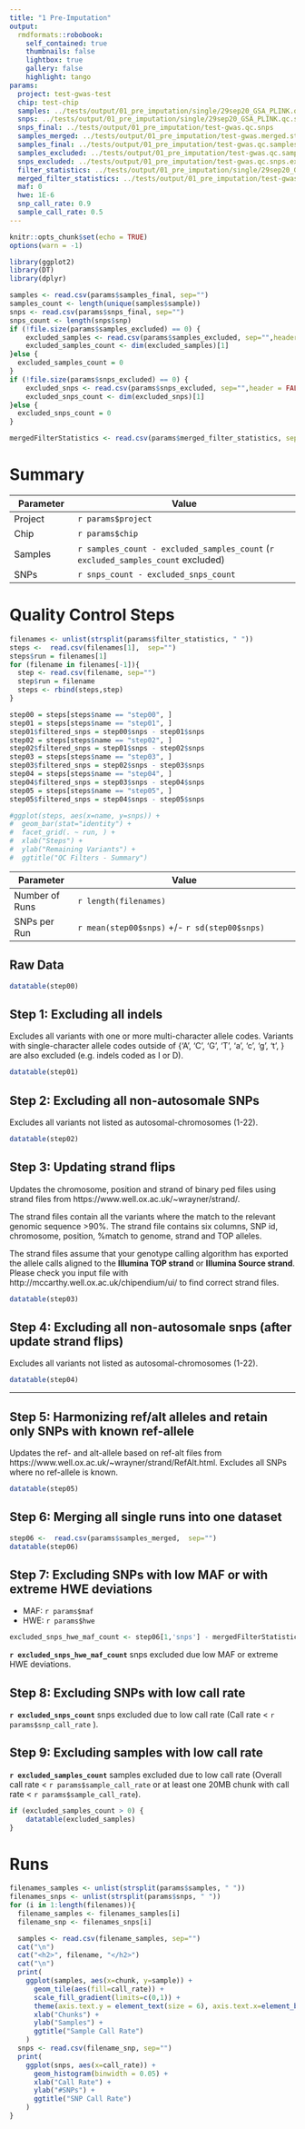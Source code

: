 ```yaml
---
title: "1 Pre-Imputation"
output:
  rmdformats::robobook:
    self_contained: true
    thumbnails: false
    lightbox: true
    gallery: false
    highlight: tango
params:
  project: test-gwas-test
  chip: test-chip
  samples: ../tests/output/01_pre_imputation/single/29sep20_GSA_PLINK.qc.samples ../tests/output/01_pre_imputation/single/31aug20_GSA_PLINK.qc.samples
  snps: ../tests/output/01_pre_imputation/single/29sep20_GSA_PLINK.qc.snps ../tests/output/01_pre_imputation/single/31aug20_GSA_PLINK.qc.snps
  snps_final: ../tests/output/01_pre_imputation/test-gwas.qc.snps
  samples_merged: ../tests/output/01_pre_imputation/test-gwas.merged.statistics
  samples_final: ../tests/output/01_pre_imputation/test-gwas.qc.samples
  samples_excluded: ../tests/output/01_pre_imputation/test-gwas.qc.samples.excluded
  snps_excluded: ../tests/output/01_pre_imputation/test-gwas.qc.snps.excluded
  filter_statistics: ../tests/output/01_pre_imputation/single/29sep20_GSA_PLINK.statistics ../tests/output/01_pre_imputation/single/31aug20_GSA_PLINK.statistics
  merged_filter_statistics: ../tests/output/01_pre_imputation/test-gwas.statistics
  maf: 0
  hwe: 1E-6
  snp_call_rate: 0.9
  sample_call_rate: 0.5
---
```


```r
knitr::opts_chunk$set(echo = TRUE)
options(warn = -1)

library(ggplot2)
library(DT)
library(dplyr)
```


```r
samples <- read.csv(params$samples_final, sep="")
samples_count <- length(unique(samples$sample))
snps <- read.csv(params$snps_final, sep="")
snps_count <- length(snps$snp)
if (!file.size(params$samples_excluded) == 0) {
    excluded_samples <- read.csv(params$samples_excluded, sep="",header = FALSE)
    excluded_samples_count <- dim(excluded_samples)[1]
}else {
  excluded_samples_count = 0
}
if (!file.size(params$snps_excluded) == 0) {
    excluded_snps <- read.csv(params$snps_excluded, sep="",header = FALSE)
    excluded_snps_count <- dim(excluded_snps)[1]
}else {
  excluded_snps_count = 0
}

mergedFilterStatistics <- read.csv(params$merged_filter_statistics, sep="")


```

# Summary

| Parameter     | Value                                      |
| ------------- |--------------------------------------------|
| Project       | `r params$project`                         |
| Chip          | `r params$chip`                            |
| Samples       | `r samples_count - excluded_samples_count` (`r excluded_samples_count` excluded) |
| SNPs          | `r snps_count - excluded_snps_count`                                            |


# Quality Control Steps

```r
filenames <- unlist(strsplit(params$filter_statistics, " "))
steps <-  read.csv(filenames[1],  sep="")
steps$run = filenames[1]
for (filename in filenames[-1]){
  step <- read.csv(filename, sep="")
  step$run = filename
  steps <- rbind(steps,step)
}

step00 = steps[steps$name == "step00", ]
step01 = steps[steps$name == "step01", ]
step01$filtered_snps = step00$snps - step01$snps
step02 = steps[steps$name == "step02", ]
step02$filtered_snps = step01$snps - step02$snps
step03 = steps[steps$name == "step03", ]
step03$filtered_snps = step02$snps - step03$snps
step04 = steps[steps$name == "step04", ]
step04$filtered_snps = step03$snps - step04$snps
step05 = steps[steps$name == "step05", ]
step05$filtered_snps = step04$snps - step05$snps

#ggplot(steps, aes(x=name, y=snps)) +
#  geom_bar(stat="identity") +
#  facet_grid(. ~ run, ) +
#  xlab("Steps") +
#  ylab("Remaining Variants") +
#  ggtitle("QC Filters - Summary")

```

| Parameter     | Value                                      |
| ------------- |--------------------------------------------|
| Number of Runs       | `r length(filenames)`                            |
| SNPs per Run          | `r mean(step00$snps)` +/- `r sd(step00$snps)`                           |

## Raw Data

```r
datatable(step00)
```

## Step 1: Excluding all indels

Excludes all variants with one or more multi-character allele codes. Variants with single-character allele codes outside of {'A', 'C', 'G', 'T', 'a', 'c', 'g', 't', <missing code>} are also excluded (e.g. indels coded as I or D).

```r
datatable(step01)
```



## Step 2: Excluding all non-autosomale SNPs

Excludes all variants not listed as autosomal-chromosomes (1-22).

```r
datatable(step02)
```

## Step 3: Updating strand flips

Updates the chromosome, position and strand of binary ped files using strand files from https://www.well.ox.ac.uk/~wrayner/strand/.

The strand files contain all the variants where the match to the relevant genomic sequence >90%. The strand file contains six columns, SNP id, chromosome, position, %match to genome, strand and TOP alleles.

The strand files assume that your genotype calling algorithm has exported the allele calls aligned to the **Illumina TOP strand** or **Illumina Source strand**. Please check you input file with http://mccarthy.well.ox.ac.uk/chipendium/ui/ to find correct strand files.

```r
datatable(step03)
```

## Step 4: Excluding all non-autosomale snps (after update strand flips)

Excludes all variants not listed as autosomal-chromosomes (1-22).

```r
datatable(step04)
```

----

## Step 5: Harmonizing ref/alt alleles and retain only SNPs with known ref-allele

Updates the ref- and alt-allele based on ref-alt files from https://www.well.ox.ac.uk/~wrayner/strand/RefAlt.html. Excludes all SNPs where no ref-allele is known.

```r
datatable(step05)
```

## Step 6: Merging all single runs into one dataset

```r
step06 <-  read.csv(params$samples_merged,  sep="")
datatable(step06)
```

## Step 7: Excluding SNPs with low MAF or with extreme HWE deviations

- MAF: `r params$maf` 
- HWE: `r params$hwe` 

```r
excluded_snps_hwe_maf_count <- step06[1,'snps'] - mergedFilterStatistics[1,'snps']
```

**`r excluded_snps_hwe_maf_count`** snps excluded due low MAF or extreme HWE deviations.

## Step 8: Excluding SNPs with low call rate

**`r excluded_snps_count`** snps excluded due to low call rate (Call rate < `r params$snp_call_rate` ).


## Step 9: Excluding samples with low call rate

**`r excluded_samples_count`** samples excluded due to low call rate (Overall call rate < `r params$sample_call_rate` or at least one 20MB chunk with call rate < `r params$sample_call_rate`).

```r
if (excluded_samples_count > 0) {
    datatable(excluded_samples)
}
```

# Runs

```r
filenames_samples <- unlist(strsplit(params$samples, " "))
filenames_snps <- unlist(strsplit(params$snps, " "))
for (i in 1:length(filenames)){
  filename_samples <- filenames_samples[i]
  filename_snp <- filenames_snps[i]

  samples <- read.csv(filename_samples, sep="")
  cat("\n")
  cat("<h2>", filename, "</h2>")
  cat("\n")
  print(
    ggplot(samples, aes(x=chunk, y=sample)) +
      geom_tile(aes(fill=call_rate)) +
      scale_fill_gradient(limits=c(0,1)) +
      theme(axis.text.y = element_text(size = 6), axis.text.x=element_blank(), axis.ticks.x=element_blank()) +
      xlab("Chunks") +
      ylab("Samples") +
      ggtitle("Sample Call Rate")
    )
  snps <- read.csv(filename_snp, sep="")
  print(
    ggplot(snps, aes(x=call_rate)) +
      geom_histogram(binwidth = 0.05) +
      xlab("Call Rate") +
      ylab("#SNPs") +
      ggtitle("SNP Call Rate")
    )  
}
```
